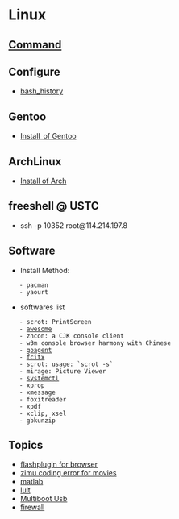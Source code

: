 = Linux =

== [[Command]] ==

== Configure ==
* [[bash_history]]

== Gentoo ==
* [[Install_of Gentoo]]

== ArchLinux ==
* [[Install of Arch]]

== freeshell @ USTC ==
* ssh -p 10352 root@114.214.197.8

== Software ==
* Install Method:
	- pacman
	- yaourt
* softwares list
	- scrot: PrintScreen
	- [[awesome]]
	- zhcon: a CJK console client
	- w3m console browser harmony with Chinese
	- [[goagent]]
	- [[fcitx]]
	- scrot: usage: `scrot -s`
	- mirage: Picture Viewer
	- [[systemctl]]
	- xprop
	- xmessage
	- foxitreader
	- xpdf
	- xclip, xsel
	- gbkunzip
== Topics ==
* [[flash|flashplugin for browser]]
* [[zimu coding error for movies]]
* [[matlab]]
* [[luit]]
* [[multiboot|Multiboot Usb]]
* [[firewall]]

